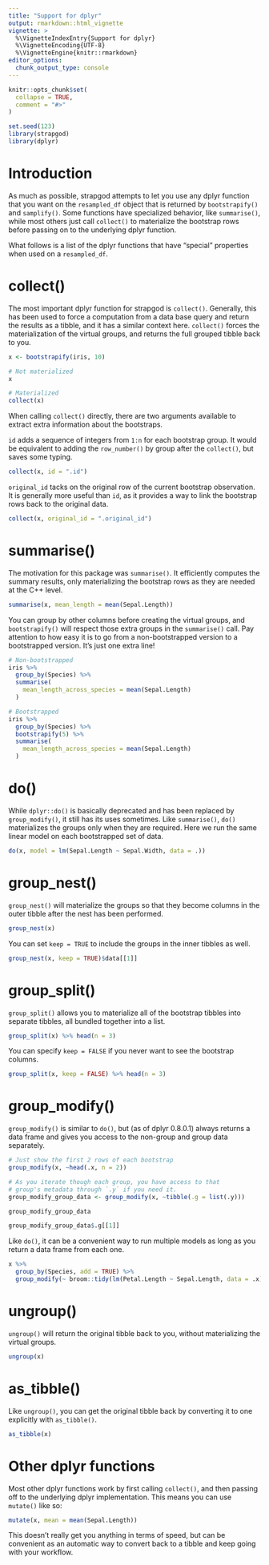 ```yaml
---
title: "Support for dplyr"
output: rmarkdown::html_vignette
vignette: >
  %\VignetteIndexEntry{Support for dplyr}
  %\VignetteEncoding{UTF-8}
  %\VignetteEngine{knitr::rmarkdown}
editor_options: 
  chunk_output_type: console
---
```


```r
knitr::opts_chunk$set(
  collapse = TRUE,
  comment = "#>"
)
```

```r
set.seed(123)
library(strapgod)
library(dplyr)
```

# Introduction

As much as possible, strapgod attempts to let you use any dplyr function that you want on the `resampled_df` object that is returned by `bootstrapify()` and `samplify()`. Some functions have specialized behavior, like `summarise()`, while most others just call `collect()` to materialize the bootstrap rows before passing on to the underlying dplyr function.

What follows is a list of the dplyr functions that have "special" properties when used on a `resampled_df`.

# collect()

The most important dplyr function for strapgod is `collect()`. Generally, this has been used to force a computation from a data base query and return the results as a tibble, and it has a similar context here. `collect()` forces the materialization of the virtual groups, and returns the full grouped tibble back to you.

```r
x <- bootstrapify(iris, 10)

# Not materialized
x

# Materialized
collect(x)
```

When calling `collect()` directly, there are two arguments available to extract extra information about the bootstraps. 

`id` adds a sequence of integers from `1:n` for each bootstrap group. It would be equivalent to adding the `row_number()` by group after the `collect()`, but saves some typing.

```r
collect(x, id = ".id")
```

`original_id` tacks on the original row of the current bootstrap observation. It is generally more useful than `id`, as it provides a way to link the bootstrap rows back to the original data.

```r
collect(x, original_id = ".original_id")
```

# summarise()

The motivation for this package was `summarise()`. It efficiently computes the summary results, only materializing the bootstrap rows as they are needed at the C++ level.

```r
summarise(x, mean_length = mean(Sepal.Length))
```

You can group by other columns before creating the virtual groups, and `bootstrapify()` will respect those extra groups in the `summarise()` call. Pay attention to how easy it is to go from a non-bootstrapped version to a bootstrapped version. It's just one extra line!

```r
# Non-bootstrapped
iris %>%
  group_by(Species) %>%
  summarise(
    mean_length_across_species = mean(Sepal.Length)
  )

# Bootstrapped
iris %>%
  group_by(Species) %>%
  bootstrapify(5) %>%
  summarise(
    mean_length_across_species = mean(Sepal.Length)
  )
```

# do()

While `dplyr::do()` is basically deprecated and has been replaced by `group_modify()`, it still has its uses sometimes. Like `summarise()`, `do()` materializes the groups only when they are required. Here we run the same linear model on each bootstrapped set of data.

```r
do(x, model = lm(Sepal.Length ~ Sepal.Width, data = .))
```

# group_nest()

`group_nest()` will materialize the groups so that they become columns in the outer tibble after the nest has been performed.

```r
group_nest(x)
```

You can set `keep = TRUE` to include the groups in the inner tibbles as well.

```r
group_nest(x, keep = TRUE)$data[[1]]
```

# group_split()

`group_split()` allows you to materialize all of the bootstrap tibbles into separate tibbles, all bundled together into a list.

```r
group_split(x) %>% head(n = 3)
```

You can specify `keep = FALSE` if you never want to see the bootstrap columns.

```r
group_split(x, keep = FALSE) %>% head(n = 3)
```

# group_modify()

`group_modify()` is similar to `do()`, but (as of dplyr 0.8.0.1) always returns a data frame and gives you access to the non-group and group data separately.

```r
# Just show the first 2 rows of each bootstrap
group_modify(x, ~head(.x, n = 2))

# As you iterate though each group, you have access to that
# group's metadata through `.y` if you need it.
group_modify_group_data <- group_modify(x, ~tibble(.g = list(.y)))

group_modify_group_data

group_modify_group_data$.g[[1]]
```

Like `do()`, it can be a convenient way to run multiple models as long as you return a data frame from each one.

```r
x %>%
  group_by(Species, add = TRUE) %>%
  group_modify(~ broom::tidy(lm(Petal.Length ~ Sepal.Length, data = .x)))
```

# ungroup()

`ungroup()` will return the original tibble back to you, without materializing the virtual groups.

```r
ungroup(x)
```

# as_tibble()

Like `ungroup()`, you can get the original tibble back by converting it to one explicitly with `as_tibble()`.

```r
as_tibble(x)
```

# Other dplyr functions

Most other dplyr functions work by first calling `collect()`, and then passing off to the underlying dplyr implementation. This means you can use `mutate()` like so:

```r
mutate(x, mean = mean(Sepal.Length))
```

This doesn't really get you anything in terms of speed, but can be convenient as an automatic way to convert back to a tibble and keep going with your workflow.
